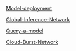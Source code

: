 [Model-deployment](Models/Model-deployment)

[Global-Inference-Network](Models/Global-Inference-Network)

[Query-a-model](Models/Query-a-model)

[Cloud-Burst-Network](Models/Cloud-Burst-Network)